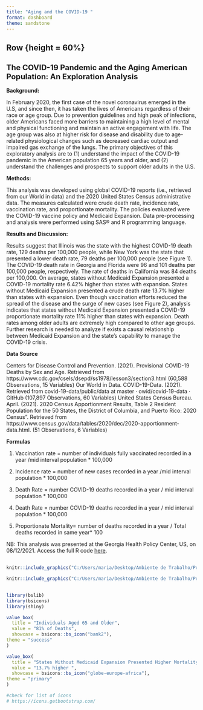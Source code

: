 ```yaml
---
title: "Aging and the COVID-19 "
format: dashboard
theme: sandstone
---
```



## Row {height = 60%}

<h2 style="font-size: 20px;">**The COVID-19 Pandemic and the Aging American Population: An  Exploration Analysis**</h2>

**Background:**

In February 2020, the first case of the novel coronavirus emerged in the U.S, and since then, it has taken the lives of Americans regardless of their race or age group. Due to prevention guidelines and high peak of infections, older Americans faced more barriers to maintaining a high level of mental and physical functioning and maintain an active engagement with life. The age group was also at higher risk for disease and disability due to age-related physiological changes such as decreased cardiac output and impaired gas exchange of the lungs. The primary objectives of this exploratory analysis are to (1) understand the impact of the COVID-19 pandemic in the American population 65 years and older, and (2) understand the challenges and prospects to support older adults in the U.S.

**Methods:**

This analysis was developed using global COVID-19 reports (i.e., retrieved from our World in data) and the 2020 United States Census administrative data. The measures calculated were crude death rate, incidence rate, vaccination rate, and proportionate mortality. The policies evaluated were the COVID-19 vaccine policy and Medicaid Expansion. Data pre-processing and analysis were performed using SAS® and R programming language.

**Results and Discussion:**

Results suggest that Illinois was the state with the highest COVID-19 death rate, 129 deaths per 100,000 people, while New York was the state that presented a lower death rate, 79 deaths per 100,000 people (see Figure 1). The COVID-19 death rate in Georgia and Florida were 96 and 101 deaths per 100,000 people, respectively. The rate of deaths in California was 84 deaths per 100,000. On average, states without Medicaid Expansion presented a COVID-19 mortality rate 6.42% higher than states with expansion. States without Medicaid Expansion presented a crude death rate 13.7% higher than states with expansion. Even though vaccination efforts reduced the spread of the disease and the surge of new cases (see Figure 2), analysis indicates that states without Medicaid Expansion presented a COVID-19 proportionate mortality rate 11% higher than states with expansion. Death rates among older adults are extremely high compared to other age groups. Further research is needed to analyze if exists a causal relationship between Medicaid Expansion and the state’s capability to manage the COVID-19 crisis.

**Data Source** 

Centers for Disease Control and Prevention. (2021). Provisional COVID-19 Deaths by Sex and Age. Retrieved from https://www.cdc.gov/csels/dsepd/ss1978/lesson3/section3.html
(60,588 Observations, 15 Variables)
Our World in Data. COVID-19-Data. (2021). Retrieved from covid-19-data/public/data at master · owid/covid-19-data · GitHub
(107,897 Observations, 60 Variables)
United States Census Bureau. April. (2021). 2020 Census Apportionment Results, Table 2 Resident Population for the 50 States, the District of Columbia, and Puerto Rico: 2020 Census". Retrieved from https://www.census.gov/data/tables/2020/dec/2020-apportionment-data.html.
(51 Observations, 6 Variables)

**Formulas**

1. Vaccination rate = number of individuals fully vaccinated recorded in a year /mid interval population * 100,000

2. Incidence rate = number of new cases recorded in a year /mid interval population * 100,000

3. Death Rate = number COVID-19 deaths recorded in a year / mid interval population * 100,000

4. Death Rate = number COVID-19 deaths recorded in a year / mid interval population * 100,000

5. Proportionate Mortality= number of deaths recorded in a year / Total deaths recorded in same year* 100

NB: This analysis was presented at the Georgia Health Policy Center, US, on 08/12/2021. Access the full R code <a href="http://covid19-dataexploration.mtcambrosio.com/?fbclid=IwAR2yxt4Vhvim3wjvtnaciPdzgqXRNLcvXPqdO7h_waHT5JPAWXn4hVJXP68" target="_blank">here</a>.

##

```r

knitr::include_graphics("C:/Users/maria/Desktop/Ambiente de Trabalho/Programing/website/publichealth_dashboards/img/covid_statedeathrate.png")

```

```r

knitr::include_graphics("C:/Users/maria/Desktop/Ambiente de Trabalho/Programing/website/publichealth_dashboards/img/covid_incidence.png")
```

##

```r
library(bslib)
library(bsicons)
library(shiny)

value_box(
  title = "Individuals Aged 65 and Older",
  value = "81% of Deaths",
  showcase = bsicons::bs_icon("bank2"),
theme = "success"
)
```


```r
value_box(
  title = "States Without Medicaid Expansion Presented Higher Mortality",
  value = "13.7% higher ",
  showcase = bsicons::bs_icon("globe-europe-africa"),
theme = "primary"
)

#check for list of icons 
# https://icons.getbootstrap.com/
  
```








